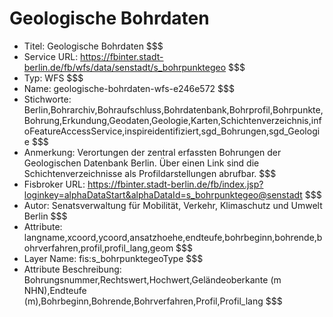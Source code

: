# Geologische Bohrdaten
- Titel: Geologische Bohrdaten $$$
- Service URL: https://fbinter.stadt-berlin.de/fb/wfs/data/senstadt/s_bohrpunktegeo $$$
- Typ: WFS $$$
- Name: geologische-bohrdaten-wfs-e246e572 $$$
- Stichworte: Berlin,Bohrarchiv,Bohraufschluss,Bohrdatenbank,Bohrprofil,Bohrpunkte,Bohrung,Erkundung,Geodaten,Geologie,Karten,Schichtenverzeichnis,infoFeatureAccessService,inspireidentifiziert,sgd_Bohrungen,sgd_Geologie $$$
- Anmerkung: Verortungen der zentral erfassten Bohrungen der Geologischen Datenbank Berlin. Über einen Link sind die Schichtenverzeichnisse als Profildarstellungen abrufbar. $$$
- Fisbroker URL: https://fbinter.stadt-berlin.de/fb/index.jsp?loginkey=alphaDataStart&alphaDataId=s_bohrpunktegeo@senstadt $$$
- Autor: Senatsverwaltung für Mobilität, Verkehr, Klimaschutz und Umwelt Berlin $$$
- Attribute: langname,xcoord,ycoord,ansatzhoehe,endteufe,bohrbeginn,bohrende,bohrverfahren,profil,profil_lang,geom $$$
- Layer Name: fis:s_bohrpunktegeoType $$$
- Attribute Beschreibung: Bohrungsnummer,Rechtswert,Hochwert,Geländeoberkante (m NHN),Endteufe (m),Bohrbeginn,Bohrende,Bohrverfahren,Profil,Profil_lang $$$
